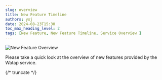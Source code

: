 ```yaml
---
slug: overview
title: New Feature Timeline
authors: ysj
date: 2024-08-23T15:30
toc_max_heading_level: 2
tags: [New Feature, New Feature Timeline, Service Overview ]
---
```




![New Feature Overview](/img/changelog/new_feature_overview_txt.png)

Please take a quick look at the overview of new features provided by the Watap service.

{/* truncate */}

<br/>
<br/>

<div class='history_overview' id='overview_test'>

<CustomListItem>

<ChangelogComponent>


<Overview /> 

</ChangelogComponent>

</CustomListItem>


</div>